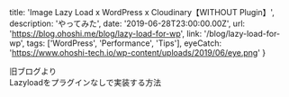   title: 'Image Lazy Load x WordPress x Cloudinary【WITHOUT Plugin】',
  description:
    'やってみた',
  date: '2019-06-28T23:00:00.00Z',
  url: 'https://blog.ohoshi.me/blog/lazy-load-for-wp',
  link: '/blog/lazy-load-for-wp',
  tags: ['WordPress', 'Performance', 'Tips'],
  eyeCatch: 'https://www.ohoshi-tech.io/wp-content/uploads/2019/06/eye.png'
}

旧ブログより  
Lazyloadをプラグインなしで実装する方法